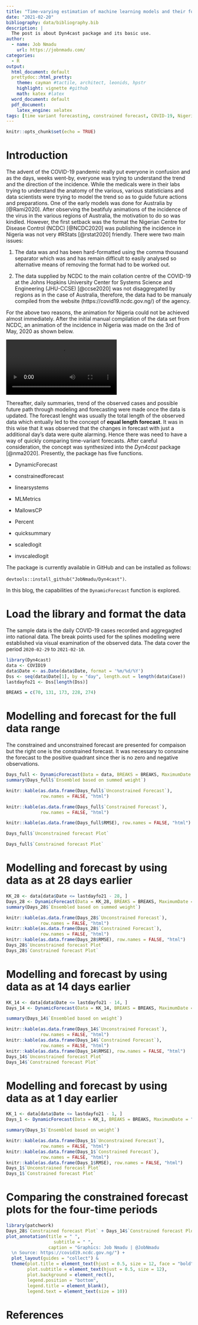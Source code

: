 ```yaml
---
title: "Time-varying estimation of machine learning models and their forecasts"
date: "2021-02-20"
bibliography: data/bibliography.bib
description: |
  The post is about Dyn4cast package and its basic use.
author:
  - name: Job Nmadu
    url: https://jobnmadu.com/
categories:
  - R
output:
  html_document: default
  prettydoc::html_pretty:
    theme: cayman #tactile, architect, leonids, hpstr
    highlight: vignette #github
    math: katex #latex
  word_document: default
  pdf_document: 
    latex_engine: xelatex
tags: [time variant forecasting, constrained forecast, COVID-19, Nigeria]
---
```


```r
knitr::opts_chunk$set(echo = TRUE)
```

# Introduction

The advent of the COVID-19 pandemic really put everyone in confusion and as the days, weeks went-by, everyone was trying to understand the trend and the direction of the incidence. While the medicals were in their labs trying to understand the anatomy of the various, various statisticians and data scientists were trying to model the trend so as to guide future actions and preparations. One of the early models was done for Australia by [@Rami2020]. After observing the beatifuly animations of the incidence of the virus in the various regions of Australia, the motivation to do so was kindled. However, the first setback was the format the Nigerian Centre for Disease Control (NCDC) [@NCDC2020] was publishing the incidence in Nigeria was not very #RStats [@rstat2020] friendly. There were two main issues:

1. The data was and has been hard-formatted using the comma thousand separator which was and has remain difficult to easily analysed so alternative means of removing the format had to be worked out.

2. The data supplied by NCDC to the main collation centre of the COVID-19 at the Johns Hopkins University Center for Systems Science and Engineering (JHU-CCSE) [@ccse2020] was not disaggregated by regions as in the case of Australia, therefore, the data had to be manualy compiled from the website (https://covid19.ncdc.gov.ng/) of the agency.

For the above two reasons, the animation for Nigeria could not be achieved almost immediately. After the initial manual compilation of the data set from NCDC, an animation of the incidence in Nigeria was made on the 3rd of May, 2020 as shown below.

![](data/may012020.mp4)

Thereafter, daily summaries, trend of the observed cases and possible future path through modeling and forecasting were made once the data is updated. The forecast lenght was usually the total length of the observed data which entually led to the concept of **equal length forecast**. It was in this wise that it was observed that the changes in forecast with just a additional day's data were quite alarming. Hence there was need to have a way of quickly comparing time-variant forecasts. After careful consideration, the concept was synthesized into the _Dyn4cast_ package [@nma2020]. Presently, the package has five functions.

* DynamicForecast

* constrainedforecast  

* linearsystems 

* MLMetrics  

* MallowsCP  

* Percent

* quicksummary

* scaledlogit

* invscaledlogit

The package is currently available in GitHub and can be installed as follows:

`devtools::install_github("JobNmadu/Dyn4cast")`.

In this blog, the capabilities of the `DynamicForecast` function is explored.

# Load the library and format the data

The sample data is the daily COVID-19 cases recorded and aggregagted into national data. The break points used for the splines modelling were established via visual examination of the observed data. The data cover the period `2020-02-29` to `2021-02-10`.

```r

library(Dyn4cast)
data <- COVID19
data$Date <- as.Date(data$Date, format = '%m/%d/%Y')
Dss <- seq(data$Date[1], by = "day", length.out = length(data$Case))
lastdayfo21 <- Dss[length(Dss)]

BREAKS = c(70, 131, 173, 228, 274)
```

# Modelling and forecast for the full data range

The constrained and unconstrained forecast are presented for compaison but the right one is the constrained forecast. It was necessary to consraine the forecast to the positive quadrant since ther is no zero and negative observations.

```r
Days_full <- DynamicForecast(Data = data, BREAKS = BREAKS, MaximumDate = "2021-02-10", Trend = "Day", Length = 0, Type = "Integer")
summary(Days_full$`Ensembled based on summed weight`)
```


```r
knitr::kable(as.data.frame(Days_full$`Unconstrained Forecast`),
             row.names = FALSE, "html")
```


```r
knitr::kable(as.data.frame(Days_full$`Constrained Forecast`),
             row.names = FALSE, "html")
```


```r
knitr::kable(as.data.frame(Days_full$RMSE), row.names = FALSE, "html")
```


```r
Days_full$`Unconstrained forecast Plot`
```


```r
Days_full$`Constrained forecast Plot`
```

# Modelling and forecast by using data as at 28 days earlier

```r
KK_28 <- data[data$Date <= lastdayfo21 - 28, ]
Days_28 <- DynamicForecast(Data = KK_28, BREAKS = BREAKS, MaximumDate = "2021-02-10", Trend = "Day", Length = 0, Type = "Integer")
summary(Days_28$`Ensembled based on summed weight`)

knitr::kable(as.data.frame(Days_28$`Unconstrained Forecast`),
             row.names = FALSE, "html")
knitr::kable(as.data.frame(Days_28$`Constrained Forecast`),
             row.names = FALSE, "html")
knitr::kable(as.data.frame(Days_28$RMSE), row.names = FALSE, "html")
Days_28$`Unconstrained forecast Plot`
Days_28$`Constrained forecast Plot`
```

# Modelling and forecast by using data as at 14 days earlier

```r
KK_14 <- data[data$Date <= lastdayfo21 - 14, ]
Days_14 <- DynamicForecast(Data = KK_14, BREAKS = BREAKS, MaximumDate = "2021-02-10", Trend = "Day", Length = 0, Type = "Integer")

summary(Days_14$`Ensembled based on weight`)

knitr::kable(as.data.frame(Days_14$`Unconstrained Forecast`),
             row.names = FALSE, "html")
knitr::kable(as.data.frame(Days_14$`Constrained Forecast`),
             row.names = FALSE, "html")
knitr::kable(as.data.frame(Days_14$RMSE), row.names = FALSE, "html")
Days_14$`Unconstrained forecast Plot`
Days_14$`Constrained forecast Plot`
```

# Modelling and forecast by using data as at 1 day earlier

```r
KK_1 <- data[data$Date <= lastdayfo21 - 1, ]
Days_1 <- DynamicForecast(Data = KK_1, BREAKS = BREAKS, MaximumDate = "2021-02-10", Trend = "Day", Length = 0, Type = "Integer")

summary(Days_1$`Ensembled based on weight`)

knitr::kable(as.data.frame(Days_1$`Unconstrained Forecast`),
             row.names = FALSE, "html")
knitr::kable(as.data.frame(Days_1$`Constrained Forecast`),
             row.names = FALSE, "html")
knitr::kable(as.data.frame(Days_1$RMSE), row.names = FALSE, "html")
Days_1$`Unconstrained forecast Plot`
Days_1$`Constrained forecast Plot`
```

# Comparing the constrained forecast plots for the four-time periods

```r


library(patchwork)
Days_28$`Constrained forecast Plot` + Days_14$`Constrained forecast Plot` + Days_1$`Constrained forecast Plot` + Days_full$`Constrained forecast Plot` +  plot_annotation() +
plot_annotation(title = " ",
                  subtitle = " ",
                caption = "Graphics: Job Nmadu | @JobNmadu
  \n Source: https://covid19.ncdc.gov.ng/") +
  plot_layout(guides = "collect") &
  theme(plot.title = element_text(hjust = 0.5, size = 12, face = "bold"),
        plot.subtitle = element_text(hjust = 0.5, size = 12),
        plot.background = element_rect(),
        legend.position = "bottom",
        legend.title = element_blank(),
        legend.text = element_text(size = 10))

```


# References

